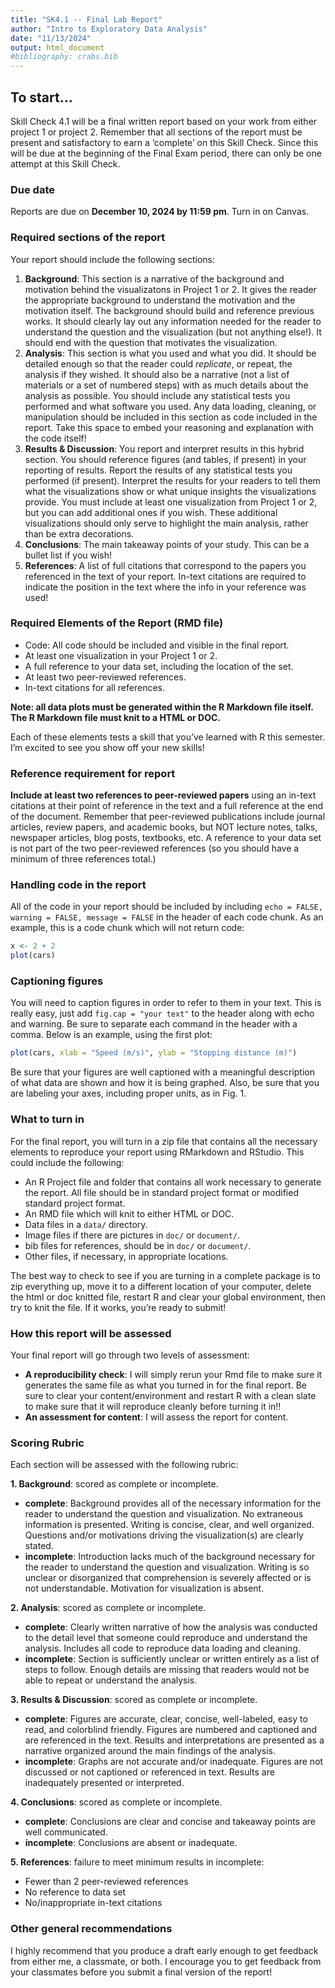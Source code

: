 ```yaml
---
title: "SK4.1 -- Final Lab Report"
author: "Intro to Exploratory Data Analysis"
date: "11/13/2024"
output: html_document
#bibliography: crabs.bib
---
```


## To start...

Skill Check 4.1 will be a final written report based on your work from either project 1 or project 2. Remember that all sections of the report must be present and satisfactory to earn a 'complete' on this Skill Check. Since this will be due at the beginning of the Final Exam period, there can only be one attempt at this Skill Check.

### Due date

Reports are due on __December 10, 2024 by 11:59 pm__. Turn in on Canvas. 

### Required sections of the report

Your report should include the following sections: 

 1. __Background__: This section is a narrative of the background and motivation behind the visualizatons in Project 1 or 2. It gives the reader the appropriate background to understand the motivation and the motivation itself. The background should build and reference previous works. It should clearly lay out any information needed for the reader to understand the question and the visualization (but not anything else!). It should end with the question that motivates the visualization. 
 2. __Analysis__: This section is what you used and what you did. It should be detailed enough so that the reader could _replicate_, or repeat, the analysis if they wished. It should also be a narrative (not a list of materials or a set of numbered steps) with as much details about the analysis as possible. You should include any statistical tests you performed and what software you used. Any data loading, cleaning, or manipulation should be included in this section as code included in the report. Take this space to embed your reasoning and explanation with the code itself! 
 3. __Results & Discussion__: You report and interpret results in this hybrid section. You should reference figures (and tables, if present) in your reporting of results. Report the results of any statistical tests you performed (if present). Interpret the results for your readers to tell them what the visualizations show or what unique insights the visualizations provide. You must include at least one visualization from Project 1 or 2, but you can add additional ones if you wish. These additional visualizations should only serve to highlight the main analysis, rather than be extra decorations.
 4. __Conclusions__: The main takeaway points of your study. This can be a bullet list if you wish! 
 5. __References__: A list of full citations that correspond to the papers you referenced in the text of your report. In-text citations are required to indicate the position in the text where the info in your reference was used!
 
### Required Elements of the Report (RMD file)
 
 * Code: All code should be included and visible in the final report. 
 * At least one visualization in your Project 1 or 2. 
 * A full reference to your data set, including the location of the set.
 * At least two peer-reviewed references.
 * In-text citations for all references.
 
__Note: all data plots must be generated within the R Markdown file itself. The R Markdown file must knit to a HTML or DOC.__

Each of these elements tests a skill that you've learned with R this semester. I'm excited to see you show off your new skills!


### Reference requirement for report

__Include at least two references to peer-reviewed papers__ using an in-text citations at their point of reference in the text and a full reference at the end of the document. Remember that peer-reviewed publications include journal articles, review papers, and academic books, but NOT lecture notes, talks, newspaper articles, blog posts, textbooks, etc. A reference to your data set is not part of the two peer-reviewed references (so you should have a minimum of three references total.)


### Handling code in the report

All of the code in your report should be included by including `echo = FALSE, warning = FALSE, message = FALSE` in the header of each code chunk. As an example, this is a code chunk which will not return code: 
```r
x <- 2 + 2
plot(cars)
```



### Captioning figures

You will need to caption figures in order to refer to them in your text. This is really easy, just add `fig.cap = "your text"` to the header along with echo and warning. Be sure to separate each command in the header with a comma. Below is an example, using the first plot:

```r
plot(cars, xlab = "Speed (m/s)", ylab = "Stopping distance (m)")
```

Be sure that your figures are well captioned with a meaningful description of what data are shown and how it is being graphed. Also, be sure that you are labeling your axes, including proper units, as in Fig. 1. 


### What to turn in

For the final report, you will turn in a zip file that contains all the necessary elements to reproduce your report using RMarkdown and RStudio. This could include the following:
 
 * An R Project file and folder that contains all work necessary to generate the report. All file should be in standard project format or modified standard project format. 
 * An RMD file which will knit to either HTML or DOC. 
 * Data files in a `data/` directory. 
 * Image files if there are pictures in `doc/` or `document/`.
 * bib files for references, should be in `doc/` or `document/`.
 * Other files, if necessary, in appropriate locations.
 
The best way to check to see if you are turning in a complete package is to zip everything up, move it to a different location of your computer, delete the html or doc knitted file, restart R and clear your global environment, then try to knit the file. If it works, you're ready to submit! 


### How this report will be assessed

Your final report will go through two levels of assessment: 

 * __A reproducibility check__: I will simply rerun your Rmd file to make sure it generates the same file as what you turned in for the final report. Be sure to clear your content/environment and restart R with a clean slate to make sure that it will reproduce cleanly before turning it in!!
 * __An assessment for content__: I will assess the report for content. 


### Scoring Rubric

Each section will be assessed with the following rubric: 

 __1. Background__: scored as complete or incomplete.

+ __complete__: Background provides all of the necessary information for the reader to understand the question and visualization. No extraneous information is presented. Writing is concise, clear, and well organized. Questions and/or motivations driving the visualization(s) are clearly stated. 
+ __incomplete__: Introduction lacks much of the background necessary for the reader to understand the question and visualization. Writing is so unclear or disorganized that comprehension is severely affected or is not understandable. Motivation for visualization is absent.

__2. Analysis__: scored as complete or incomplete.

+ __complete__: Clearly written narrative of how the analysis was conducted to the detail level that someone could reproduce and understand the analysis. Includes all code to reproduce data loading and cleaning. 
+ __incomplete__:  Section is sufficiently unclear or written entirely as a list of steps to follow. Enough details are missing that readers would not be able to repeat or understand the analysis. 

__3. Results & Discussion__: scored as complete or incomplete.

+ __complete__: Figures are accurate, clear, concise, well-labeled, easy to read, and colorblind friendly. Figures are numbered and captioned and are referenced in the text. Results and interpretations are presented as a narrative organized around the main findings of the analysis. 
+ __incomplete__: Graphs are not accurate and/or inadequate. Figures are not discussed or not captioned or referenced in text. Results are inadequately presented or interpreted.

__4. Conclusions__: scored as complete or incomplete.

+ __complete__: Conclusions are clear and concise and takeaway points are well communicated.
+ __incomplete__: Conclusions are absent or inadequate.

__5. References__: failure to meet minimum results in incomplete:

+ Fewer than 2 peer-reviewed references
+ No reference to data set
+ No/inappropriate in-text citations

### Other general recommendations

I highly recommend that you produce a draft early enough to get feedback from either me, a classmate, or both. I encourage you to get feedback from your classmates before you submit a final version of the report! 

